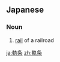 ==Japanese==
{{ja-kanjitab|き|じょう|yomi=o}}

===Noun===
{{ja-noun|きじょう}}

# [[rail]] of a railroad

[[ja:軌条]]
[[zh:軌条]]